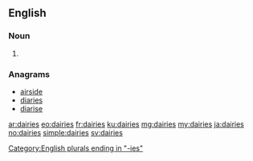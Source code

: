 ==English==

===Noun===
{{head|en|noun plural form}}

# {{plural of|dairy|lang=en}}

===Anagrams===
* [[airside#English|airside]]
* [[diaries#English|diaries]]
* [[diarise#English|diarise]]

[[Category:English plurals ending in "-ies"]]

[[ar:dairies]]
[[eo:dairies]]
[[fr:dairies]]
[[ku:dairies]]
[[mg:dairies]]
[[my:dairies]]
[[ja:dairies]]
[[no:dairies]]
[[simple:dairies]]
[[sv:dairies]]